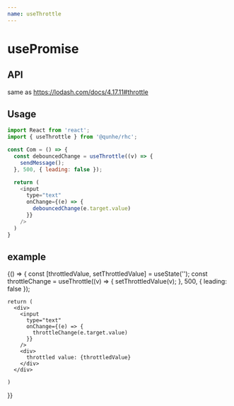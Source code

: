 ```yaml
---
name: useThrottle
---
```



# usePromise

## API
same as https://lodash.com/docs/4.17.11#throttle

## Usage

```js
import React from 'react';
import { useThrottle } from '@qunhe/rhc';

const Com = () => {
  const debouncedChange = useThrottle((v) => {
    sendMessage();
  }, 500, { leading: false });

  return (
    <input
      type="text"
      onChange={(e) => {
        debouncedChange(e.target.value)
      }}
    />
  )
}
```

## example

<Playground>
  {() => {
    const [throttledValue, setThrottledValue] = useState('');
    const throttleChange = useThrottle((v) => {
      setThrottledValue(v);
    }, 500, { leading: false });

    return (
      <div>
        <input
          type="text"
          onChange={(e) => {
            throttleChange(e.target.value)
          }}
        />
        <div>
          throttled value: {throttledValue}
        </div>
      </div>
      
    )
  }}
</Playground>